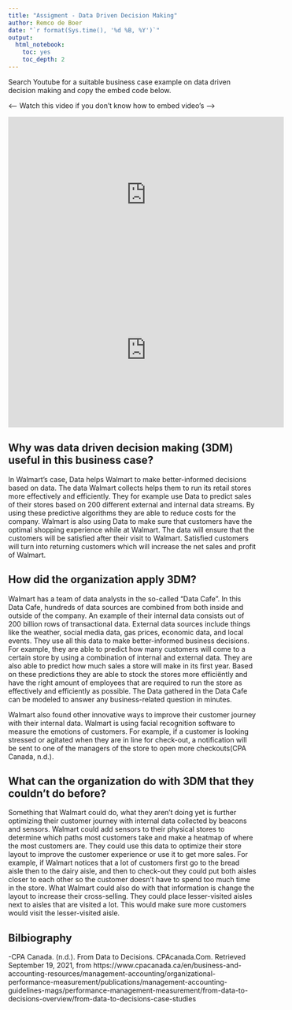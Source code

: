 ```yaml
---
title: "Assigment - Data Driven Decision Making"
author: Remco de Boer
date: "`r format(Sys.time(), '%d %B, %Y')`"
output:
  html_notebook:
    toc: yes
    toc_depth: 2
---
```


Search Youtube for a suitable business case example on data driven decision making and copy the embed code below.

<---- Watch this video if you don't know how to embed video's ---->

<iframe width="560" height="315" src="https://www.youtube.com/embed/9YffrCViTVk" frameborder="0" allow="accelerometer; autoplay; clipboard-write; encrypted-media; gyroscope; picture-in-picture" allowfullscreen></iframe>

<iframe width="560" height="315" src="https://www.youtube.com/embed/m5Iij3zQp_w" title="YouTube video player" frameborder="0" allow="accelerometer; autoplay; clipboard-write; encrypted-media; gyroscope; picture-in-picture" allowfullscreen data-external="1"></iframe>


## Why was data driven decision making (3DM) useful in this business case?

In Walmart’s case, Data helps Walmart to make better-informed decisions based on data. The data Walmart collects helps them to run its retail stores more effectively and efficiently. They for example use Data to predict sales of their stores based on 200 different external and internal data streams. By using these predictive algorithms they are able to reduce costs for the company. 
Walmart is also using Data to make sure that customers have the optimal shopping experience while at Walmart. The data will ensure that the customers will be satisfied after their visit to Walmart. Satisfied customers will turn into returning customers which will increase the net sales and profit of Walmart.


## How did the organization apply 3DM?

Walmart has a team of data analysts in the so-called “Data Cafe”. In this Data Cafe, hundreds of data sources are combined from both inside and outside of the company. An example of their internal data consists out of 200 billion rows of transactional data. External data sources include things like the weather, social media data, gas prices, economic data, and local events. They use all this data to make better-informed business decisions. For example, they are able to predict how many customers will come to a certain store by using a combination of internal and external data. They are also able to predict how much sales a store will make in its first year. Based on these predictions they are able to stock the stores more efficiëntly and have the right amount of employees that are required to run the store as effectively and efficiently as possible. The Data gathered in the Data Cafe can be modeled to answer any business-related question in minutes.

Walmart also found other innovative ways to improve their customer journey with their internal data. Walmart is using facial recognition software to measure the emotions of customers. For example, if a customer is looking stressed or agitated when they are in line for check-out, a notification will be sent to one of the managers of the store to open more checkouts(CPA Canada, n.d.).


## What can the organization do with 3DM that they couldn’t do before?

Something that Walmart could do, what they aren’t doing yet is further optimizing their customer journey with internal data collected by beacons and sensors. Walmart could add sensors to their physical stores to determine which paths most customers take and make a heatmap of where the most customers are. They could use this data to optimize their store layout to improve the customer experience or use it to get more sales. For example, if Walmart notices that a lot of customers first go to the bread aisle then to the dairy aisle, and then to check-out they could put both aisles closer to each other so the customer doesn’t have to spend too much time in the store. What Walmart could also do with that information is change the layout to increase their cross-selling. They could place lesser-visited aisles next to aisles that are visited a lot. This would make sure more customers would visit the lesser-visited aisle.

## Bilbiography

-CPA Canada. (n.d.). From Data to Decisions. CPAcanada.Com. Retrieved September 19, 2021, from https://www.cpacanada.ca/en/business-and-accounting-resources/management-accounting/organizational-performance-measurement/publications/management-accounting-guidelines-mags/performance-management-measurement/from-data-to-decisions-overview/from-data-to-decisions-case-studies


